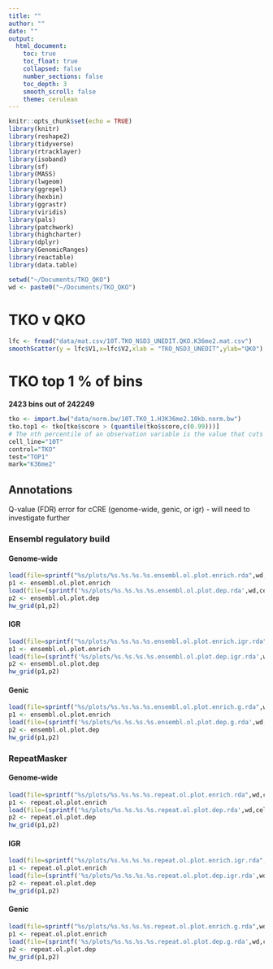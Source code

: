 ```yaml
---
title: ""
author: ""
date: ""
output:
  html_document:
    toc: true
    toc_float: true
    collapsed: false
    number_sections: false
    toc_depth: 3
    smooth_scroll: false
    theme: cerulean
---
```


```r
knitr::opts_chunk$set(echo = TRUE)
library(knitr)
library(reshape2)
library(tidyverse)
library(rtracklayer)
library(isoband)
library(sf)
library(MASS)
library(lwgeom)
library(ggrepel)
library(hexbin)
library(ggrastr)
library(viridis)
library(pals)
library(patchwork)
library(highcharter)
library(dplyr)
library(GenomicRanges)
library(reactable)
library(data.table)
```

```r
setwd("~/Documents/TKO_QKO")
wd <- paste0("~/Documents/TKO_QKO")
```

# TKO v QKO

```r
lfc <- fread("data/mat.csv/10T.TKO_NSD3_UNEDIT.QKO.K36me2.mat.csv")
smoothScatter(y = lfc$V1,x=lfc$V2,xlab = "TKO_NSD3_UNEDIT",ylab="QKO")
```

# TKO top 1 % of bins 

<b> 2423 bins out of 242249 </b>

```r
tko <- import.bw("data/norm.bw/10T.TKO_1.H3K36me2.10kb.norm.bw")
tko.top1 <- tko[tko$score > (quantile(tko$score,c(0.99)))]
# The nth percentile of an observation variable is the value that cuts off the first n percent of the data values when it is sorted in ascending order.
cell_line="10T"
control="TKO"
test="TOP1"
mark="K36me2"
```

## Annotations

Q-value (FDR) error for cCRE (genome-wide, genic, or igr) - will need to investigate further

### Ensembl regulatory build {.tabset .tabset-pills}

#### Genome-wide
```r
load(file=sprintf("%s/plots/%s.%s.%s.%s.ensembl.ol.plot.enrich.rda",wd,cell_line,control,test,mark))
p1 <- ensembl.ol.plot.enrich
load(file=(sprintf('%s/plots/%s.%s.%s.%s.ensembl.ol.plot.dep.rda',wd,cell_line,control,test,mark)))
p2 <- ensembl.ol.plot.dep
hw_grid(p1,p2)
```

#### IGR
```r
load(file=sprintf("%s/plots/%s.%s.%s.%s.ensembl.ol.plot.enrich.igr.rda",wd,cell_line,control,test,mark))
p1 <- ensembl.ol.plot.enrich
load(file=(sprintf('%s/plots/%s.%s.%s.%s.ensembl.ol.plot.dep.igr.rda',wd,cell_line,control,test,mark)))
p2 <- ensembl.ol.plot.dep
hw_grid(p1,p2)
```

#### Genic
```r
load(file=sprintf("%s/plots/%s.%s.%s.%s.ensembl.ol.plot.enrich.g.rda",wd,cell_line,control,test,mark))
p1 <- ensembl.ol.plot.enrich
load(file=(sprintf('%s/plots/%s.%s.%s.%s.ensembl.ol.plot.dep.g.rda',wd,cell_line,control,test,mark)))
p2 <- ensembl.ol.plot.dep
hw_grid(p1,p2)
```

### RepeatMasker {.tabset .tabset-pills}

#### Genome-wide

```r
load(file=sprintf("%s/plots/%s.%s.%s.%s.repeat.ol.plot.enrich.rda",wd,cell_line,control,test,mark))
p1 <- repeat.ol.plot.enrich
load(file=(sprintf('%s/plots/%s.%s.%s.%s.repeat.ol.plot.dep.rda',wd,cell_line,control,test,mark)))
p2 <- repeat.ol.plot.dep
hw_grid(p1,p2)
```

#### IGR
```r
load(file=sprintf("%s/plots/%s.%s.%s.%s.repeat.ol.plot.enrich.igr.rda",wd,cell_line,control,test,mark))
p1 <- repeat.ol.plot.enrich
load(file=(sprintf('%s/plots/%s.%s.%s.%s.repeat.ol.plot.dep.igr.rda',wd,cell_line,control,test,mark)))
p2 <- repeat.ol.plot.dep
hw_grid(p1,p2)
```

#### Genic 
```r
load(file=sprintf("%s/plots/%s.%s.%s.%s.repeat.ol.plot.enrich.g.rda",wd,cell_line,control,test,mark))
p1 <- repeat.ol.plot.enrich
load(file=(sprintf('%s/plots/%s.%s.%s.%s.repeat.ol.plot.dep.g.rda',wd,cell_line,control,test,mark)))
p2 <- repeat.ol.plot.dep
hw_grid(p1,p2)
```




